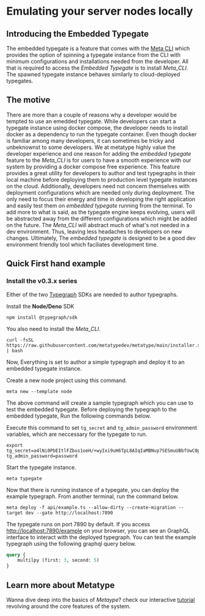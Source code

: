 

# Emulating your server nodes locally

<BlogIntro text="Metatype is a platform which allows developers to solely focus on functional aspect of their applications by powering them with rich declarative API development tools to program and deploy in a cloud first environment. One component of Metatype is the Typegate, a serverless GraphQL/REST gateway for processing queries. This post is about how we in metatype made a dev friendly access to a typegate instance namely Embedded Typegate." />



## Introducing the Embedded Typegate

The embedded typegate is a feature that comes with the [Meta CLI](/docs/reference/meta-cli) which provides the option of spinning a typegate instance from the CLI with minimum configurations and installations needed from the developer. All that is required to access the _Embedded Typegate_ is to install _Meta_CLI_. The spawned typegate instance behaves similarly to cloud-deployed typegates. 


## The motive

There are more than a couple of reasons why a developer would be tempted to use an emedded typegate. While developers can start a typegate instance using docker compose, the developer needs to install docker as a dependency to run the typegate container. Even though docker is familiar among many developers, it can sometimes be tricky and unbeknownst to some developers. We at metatype highly value the developer experience and one reason for adding the _embedded typegate_ feature to the _Meta_CLI_ is for users to have a smooth experience with our system by providing a docker compose free experience. 
This feature provides a great utility for developers to author and test typegraphs in their local machine before deploying them to production level typegate instances on the cloud.
Additionally, developers need not concern themselves with deployment configurations which are needed only during deployment. The only need to focus their energy and time in developing the right application and easily test them on _embedded typegate_ running from the terminal. To add more to what is said, as the typegate engine keeps evolving, users will be abstracted away from the different configurations which might be added on the future. The _Meta_CLI_ will abstract much of what's not needed in a dev environment. Thus, leaving less headaches to developers on new changes.
Ultimately, The _embedded typegate_ is designed to be a good dev environment friendly tool which faciliates development time. 


## Quick First hand example

### Install the v0.3.x series

Either of the two [Typegraph](/docs/reference/typegraph) SDKs are needed to author typegraphs.

Install the **Node/Deno** SDK
```shell
npm install @typegraph/sdk
```

You also need to install the _Meta_CLI_.
```shell
curl -fsSL https://raw.githubusercontent.com/metatypedev/metatype/main/installer.sh | bash
```

Now, Everything is set to author a simple typegraph and deploy it to an embedded typegate instance.

Create a new node project using this command. 
```shell
meta new --template node
```

The above command will create a sample typegraph which you can use to test the embedded typegate. 
Before deploying the typegraph to the embedded typegate, Run the following commands below.

Execute this command to set `tg_secret` and `tg_admin_password` environment variables, which are neccessary for the typegate to run. 
```shell
export tg_secret=a4lNi0PbEItlFZbus1oeH/+wyIxi9uH6TpL8AIqIaMBNvp7SESmuUBbfUwC0prxhGhZqHw8vMDYZAGMhSZ4fLw== tg_admin_password=password
```

Start the typegate instance.
```shell
meta typegate
```

Now that there is running instance of a typegate, you can deploy the example typegraph. From another terminal, run the command below.
```shell
meta deploy -f api/example.ts --allow-dirty --create-migration --target dev --gate http://localhost:7890
```

The typegate runs on port 7890 by default. If you access [http://localhost:7890/example](http://localhost:7890/example) on your browser, you can see an GraphQL interface to interact with the deployed typegraph. You can test the example typegraph using the following graphql query below.
```graphql
query {
    multilpy (first: 3, second: 5)
}
```

## Learn more about Metatype

Wanna dive deep into the basics of _Metaype_? check our interactive [tutorial](/docs/tutorials/metatype-basics) revolving around the core features of the system.
